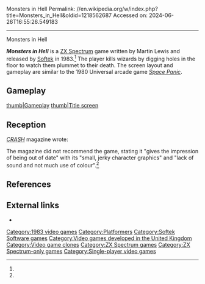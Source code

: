 Monsters in Hell
Permalink: //en.wikipedia.org/w/index.php?title=Monsters_in_Hell&oldid=1218562687
Accessed on: 2024-06-26T16:55:26.549183



------
Monsters in Hell
{{Infobox video game|
|title = Monsters in Hell
|image = MonstersInHellCI.jpg
|caption =
|designer = Martin Lewis<ref name="giantlist">{{cite web|last1=Hague|first1=James|title=The Giant List of Classic Game Programmers|url=https://dadgum.com/giantlist/}}</ref>
|publisher = [[Softek Software|Softek]]
|released = [[1983 in video gaming|1983]]
|genre = [[Platform game|Platform]]
|modes = [[Single-player]]
|platforms = [[ZX Spectrum]]
}}

'''''Monsters in Hell''''' is a [[ZX Spectrum]] game written by Martin Lewis and released by [[Softek Software|Softek]] in 1983.<ref name="giantlist"/> The player kills wizards by digging holes in the floor to watch them plummet to their death. The screen layout and gameplay are similar to the 1980 Universal arcade game ''[[Space Panic]]''.

==Gameplay==
{{Expand section|date=November 2019}}
[[image:MonstersInHellSS2.gif|thumb|Gameplay]]
[[image:MonstersInHellSS1.gif|thumb|Title screen]]

==Reception==
''[[CRASH (magazine)|CRASH]]'' magazine wrote:
{{quote|This game has wandered off the "Panic" theme to some degree. You play the part of a small, jerk-moving man who is equipped with a pick for digging holes. Six platforms give the game quite a height and these are connected by various lengths of thin ladders. Monsters (vampire types) are tiny, but they do home in on you very quickly — good job you’ve got nine lives! There is no monster bashing in this game (boring) the monsters being killed merely by their falling through a hole (or holes) in the platform — although this doesn’t always kill them....<ref name="Living Guide">{{cite journal |date=February 1984 |title=Living Guide... |journal=[[CRASH (magazine)|Crash]] |issue=1 |pages=52}}</ref>}}

The magazine did not recommend the game, stating it "gives the impression of being out of date" with its "small, jerky character graphics" and  "lack of sound and not much use of colour".<ref name="Living Guide"/>

==References==
{{Reflist}}

==External links==
* {{WoS_game|id=0003253}}

{{Softek Software series}}

{{DEFAULTSORT:Monsters In Hell}}
[[Category:1983 video games]]
[[Category:Platformers]]
[[Category:Softek Software games]]
[[Category:Video games developed in the United Kingdom]]
[[Category:Video game clones]]
[[Category:ZX Spectrum games]]
[[Category:ZX Spectrum-only games]]
[[Category:Single-player video games]]
